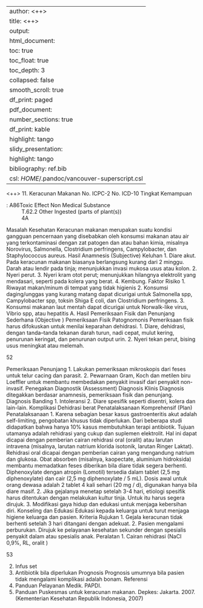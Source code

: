 
---
author: <++>
title: <++>
output:
  html_document:
    toc: true
    toc_float: true
    toc_depth: 3
    collapsed: false
    smooth_scroll: true
    df_print: paged
  pdf_document:
    number_sections: true
    df_print: kable
    highlight: tango
  slidy_presentation:
    highlight: tango
bibliography: ref.bib
csl: $HOME$/.pandoc/vancouver-superscript.csl
---

<++>
11. Keracunan Makanan
No. ICPC-2
No. ICD-10
Tingkat Kemampuan

: A86Toxic Effect Non Medical Substance
: T.62.2 Other Ingested (parts of plant(s))
: 4A

Masalah Kesehatan
Keracunan makanan merupakan suatu kondisi gangguan pencernaan yang
disebabkan oleh konsumsi makanan atau air yang terkontaminasi dengan zat
patogen dan atau bahan kimia, misalnya Norovirus, Salmonella, Clostridium
perfringens, Campylobacter, dan Staphylococcus aureus.
Hasil Anamnesis (Subjective)
Keluhan
1. Diare akut.
Pada keracunan makanan biasanya berlangsung kurang dari 2 minggu.
Darah atau lendir pada tinja; menunjukkan invasi mukosa usus atau kolon.
2. Nyeri perut.
3. Nyeri kram otot perut; menunjukkan hilangnya elektrolit yang mendasari,
seperti pada kolera yang berat.
4. Kembung.
Faktor Risiko
1. Riwayat makan/minum di tempat yang tidak higienis
2. Konsumsi daging/unggas yang kurang matang dapat dicurigai untuk
Salmonella spp, Campylobacter spp, toksin Shiga E coli, dan Clostridium
perfringens.
3. Konsumsi makanan laut mentah dapat dicurigai untuk Norwalk-like virus,
Vibrio spp, atau hepatitis A.
Hasil Pemeriksaan Fisik dan Penunjang Sederhana (Objective )
Pemeriksaan Fisik Patognomonis
Pemeriksaan fisik harus difokuskan untuk menilai keparahan dehidrasi.
1. Diare, dehidrasi, dengan tanda–tanda tekanan darah turun, nadi cepat,
mulut kering, penurunan keringat, dan penurunan output urin.
2. Nyeri tekan perut, bising usus meningkat atau melemah.

52

Pemeriksaan Penunjang
1. Lakukan pemeriksaan mikroskopis dari feses untuk telur cacing dan
parasit.
2. Pewarnaan Gram, Koch dan metilen biru Loeffler untuk membantu
membedakan penyakit invasif dari penyakit non-invasif.
Penegakan Diagnostik (Assessment)
Diagnosis Klinis
Diagnosis ditegakkan berdasar anamnesis, pemeriksaan fisik dan penunjang.
Diagnosis Banding
1. Intoleransi
2. Diare spesifik seperti disentri, kolera dan lain-lain.
Komplikasi
Dehidrasi berat
Penatalaksanaan Komprehensif (Plan)
Penatalaksanaan
1. Karena sebagian besar kasus gastroenteritis akut adalah self-limiting,
pengobatan khusus tidak diperlukan. Dari beberapa studi didapatkan
bahwa hanya 10% kasus membutuhkan terapi antibiotik. Tujuan utamanya
adalah rehidrasi yang cukup dan suplemen elektrolit. Hal ini dapat dicapai
dengan pemberian cairan rehidrasi oral (oralit) atau larutan intravena
(misalnya, larutan natrium klorida isotonik, larutan Ringer Laktat). Rehidrasi
oral dicapai dengan pemberian cairan yang mengandung natrium dan
glukosa. Obat absorben (misalnya, kaopectate, aluminium hidroksida)
membantu memadatkan feses diberikan bila diare tidak segera berhenti.
Diphenoxylate dengan atropin (Lomotil) tersedia dalam tablet (2,5 mg
diphenoxylate) dan cair (2,5 mg diphenoxylate / 5 mL). Dosis awal untuk
orang dewasa adalah 2 tablet 4 kali sehari (20 mg / d), digunakan hanya
bila diare masif.
2. Jika gejalanya menetap setelah 3-4 hari, etiologi spesifik harus ditentukan
dengan melakukan kultur tinja. Untuk itu harus segera dirujuk.
3. Modifikasi gaya hidup dan edukasi untuk menjaga kebersihan diri.
Konseling dan Edukasi
Edukasi kepada keluarga untuk turut menjaga higiene keluarga dan pasien.
Kriteria Rujukan
1. Gejala keracunan tidak berhenti setelah 3 hari ditangani dengan adekuat.
2. Pasien mengalami perburukan.
Dirujuk ke pelayanan kesehatan sekunder dengan spesialis penyakit dalam
atau spesialis anak.
Peralatan
1. Cairan rehidrasi (NaCl 0,9%, RL, oralit )

53

2. Infus set
3. Antibiotik bila diperlukan
Prognosis
Prognosis umumnya bila pasien tidak mengalami komplikasi adalah bonam.
Referensi
1. Panduan Pelayanan Medik. PAPDI.
2. Panduan Puskesmas untuk keracunan makanan. Depkes: Jakarta. 2007.
(Kementerian Kesehatan Republik Indonesia, 2007)
